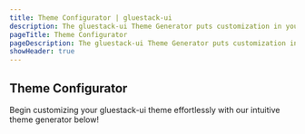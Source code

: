 ```yaml
---
title: Theme Configurator | gluestack-ui
description: The gluestack-ui Theme Generator puts customization in your hands, allowing you to tailor your Gluestack theme to suit your preferences. With this intuitive tool, you can effortlessly adjust your project's theme and colors.
pageTitle: Theme Configurator
pageDescription: The gluestack-ui Theme Generator puts customization in your hands, allowing you to tailor your Gluestack theme to suit your preferences. With this intuitive tool, you can effortlessly adjust your project's theme and colors.
showHeader: true
---
```




<Meta title="with-gluestack/Guides/Theme Configuration/Theme Configurator" />

## Theme Configurator

Begin customizing your gluestack-ui theme effortlessly with our intuitive theme generator below!

<ThemeConfigurator />
